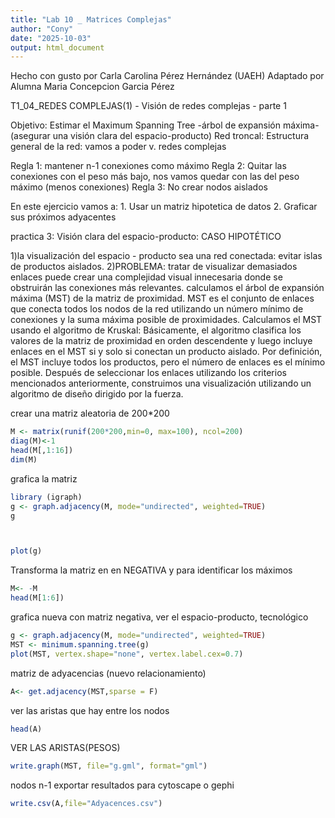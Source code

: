 ```yaml
---
title: "Lab 10 _ Matrices Complejas"
author: "Cony"
date: "2025-10-03"
output: html_document
---
```


Hecho con gusto por Carla Carolina Pérez Hernández (UAEH)
Adaptado por Alumna Maria Concepcion Garcia Pérez

T1_04_REDES COMPLEJAS(1) - Visión de redes complejas - parte 1

Objetivo: Estimar el Maximum Spanning Tree -árbol de expansión máxima- (asegurar una visión clara del espacio-producto)
Red troncal: Estructura general de la red: vamos a poder v. redes complejas

Regla 1: mantener n-1 conexiones como máximo
Regla 2: Quitar las conexiones con el peso más bajo, nos vamos quedar con las del peso máximo (menos conexiones)
Regla 3: No crear nodos aislados


En este ejercicio vamos a:
1. Usar un matriz hipotetica de datos
2. Graficar sus próximos adyacentes

practica 3: Visión clara del espacio-producto: CASO HIPOTÉTICO 


1)la visualización del espacio - producto sea una red conectada: evitar islas de productos aislados. 
2)PROBLEMA: tratar de visualizar demasiados enlaces puede crear una complejidad visual innecesaria 
donde se obstruirán las conexiones más relevantes.
calculamos el árbol de expansión máxima (MST) de la matriz de proximidad. 
MST es el conjunto de enlaces que conecta todos los nodos de la red utilizando un número mínimo de conexiones
y la suma máxima posible de proximidades. 
Calculamos el MST usando el algoritmo de Kruskal: Básicamente, el algoritmo clasifica los valores de la matriz
de proximidad en orden descendente y luego incluye enlaces en el MST si y solo si conectan un producto aislado. 
Por definición, el MST incluye todos los productos, pero el número de enlaces es el mínimo posible.
Después de seleccionar los enlaces utilizando los criterios mencionados anteriormente, 
construimos una visualización utilizando un algoritmo de diseño dirigido por la fuerza. 



crear una matriz aleatoria de 200*200
```r
M <- matrix(runif(200*200,min=0, max=100), ncol=200)
diag(M)<-1
head(M[,1:16])
dim(M)
```


grafica la matriz
```r
library (igraph)
g <- graph.adjacency(M, mode="undirected", weighted=TRUE)
g



plot(g)
```


Transforma la matriz en en NEGATIVA y para identificar los máximos
```r
M<- -M
head(M[1:6])
```
grafica nueva con matriz negativa, ver el espacio-producto, tecnológico 
```r
g <- graph.adjacency(M, mode="undirected", weighted=TRUE)
MST <- minimum.spanning.tree(g)
plot(MST, vertex.shape="none", vertex.label.cex=0.7)
```
matriz de adyacencias (nuevo relacionamiento)
```r

A<- get.adjacency(MST,sparse = F)
```

ver las aristas que hay entre los nodos
```r
head(A)
```

VER LAS ARISTAS(PESOS)
```r

write.graph(MST, file="g.gml", format="gml")

```

nodos n-1
exportar resultados para cytoscape o gephi
```r
write.csv(A,file="Adyacences.csv")
```

